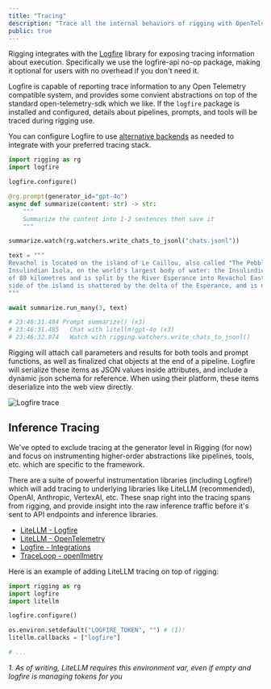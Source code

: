 ```yaml
---
title: "Tracing"
description: "Trace all the internal behaviors of rigging with OpenTelemetry."
public: true
---
```


Rigging integrates with the [Logfire](https://logfire.pydantic.dev/docs/) library for exposing tracing information about execution. Specifically we use the logfire-api no-op package, making it optional for users with no overhead if you don't need it.

Logfire is capable of reporting trace information to any Open Telemetry compatible system, and provides some convient abstractions on top of the standard open-telemetry-sdk which we like. If the `logfire` package is installed and configured, details about pipelines, prompts, and tools will be traced during rigging use.

You can configure Logfire to use [alternative backends](https://logfire.pydantic.dev/docs/how-to-guides/alternative-backends/) as needed to integrate with your preferred tracing stack.

```python
import rigging as rg
import logfire

logfire.configure()

@rg.prompt(generator_id="gpt-4o")
async def summarize(content: str) -> str:
    """
    Summarize the content into 1-2 sentences then save it
    """

summarize.watch(rg.watchers.write_chats_to_jsonl("chats.jsonl"))

text = """
Revachol is located on the island of Le Caillou, also called "The Pebble" on the northeast side of the
Insulindian Isola, on the world's largest body of water: the Insulindic. The city itself has a radius
of 80 kilometres and is split by the River Esperance into Revachol East and Revachol West. The north
side of the island is shattered by the delta of the Esperance, and is named La Delta.
"""

await summarize.run_many(3, text)

# 23:46:31.484 Prompt summarize() (x3)
# 23:46:31.485   Chat with litellm!gpt-4o (x3)
# 23:46:32.874   Watch with rigging.watchers.write_chats_to_jsonl()
```

<Note>
Rigging will attach call parameters and results for both tools and prompt functions, as well as finalized chat objects at the end of a pipeline. Logfire will serialize these items as JSON values inside attributes, and include a dynamic json schema for reference. When using their platform, these items deserialize into the web view directly.
</Note>

![Logfire trace](../assets/tracing_logfire.png)

## Inference Tracing

We've opted to exclude tracing at the generator level in Rigging (for now) and focus on instrumenting higher-order abstractions like pipelines, tools, etc. which are specific to the framework.

There are a suite of powerful instrumentation libraries (including Logfire!) which will add tracing to underlying libraries like LiteLLM (recommended), OpenAI, Anthropic, VertexAI, etc. These snap right into the tracing spans from rigging, and provide insight into the raw inference traffic before it's sent to API endpoints and inference libraries.

- [LiteLLM - Logfire](https://docs.litellm.ai/docs/observability/logfire_integration)
- [LiteLLM - OpenTelemetry](https://docs.litellm.ai/docs/observability/opentelemetry_integration)
- [Logfire - Integrations](https://logfire.pydantic.dev/docs/integrations/)
- [TraceLoop - openllmetry](https://github.com/traceloop/openllmetry)

Here is an example of adding LiteLLM tracing on top of rigging:

```python
import rigging as rg
import logfire
import litellm

logfire.configure()

os.environ.setdefault("LOGFIRE_TOKEN", "") # (1)!
litellm.callbacks = ["logfire"]

# ...
```

*1. As of writing, LiteLLM requires this environment var, even if empty and logfire is managing tokens for you*
